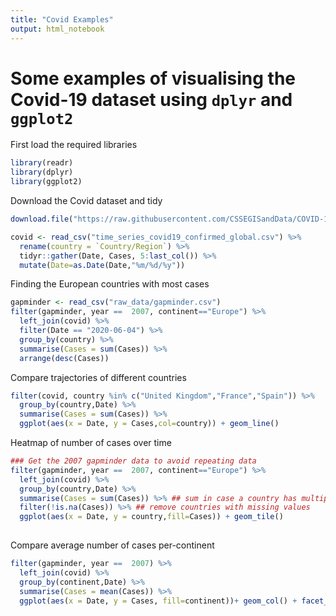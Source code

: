 ```yaml
---
title: "Covid Examples"
output: html_notebook
---
```


# Some examples of visualising the Covid-19 dataset using `dplyr` and `ggplot2`

First load the required libraries

```r
library(readr)
library(dplyr)
library(ggplot2)

```

Download the Covid dataset and tidy

```r
download.file("https://raw.githubusercontent.com/CSSEGISandData/COVID-19/master/csse_covid_19_data/csse_covid_19_time_series/time_series_covid19_confirmed_global.csv",destfile = "time_series_covid19_confirmed_global.csv")

covid <- read_csv("time_series_covid19_confirmed_global.csv") %>% 
  rename(country = `Country/Region`) %>% 
  tidyr::gather(Date, Cases, 5:last_col()) %>% 
  mutate(Date=as.Date(Date,"%m/%d/%y"))
```

Finding the European countries with most cases

```r
gapminder <- read_csv("raw_data/gapminder.csv")
filter(gapminder, year ==  2007, continent=="Europe") %>% 
  left_join(covid) %>% 
  filter(Date == "2020-06-04") %>% 
  group_by(country) %>% 
  summarise(Cases = sum(Cases)) %>% 
  arrange(desc(Cases))

```

Compare trajectories of different countries

```r
filter(covid, country %in% c("United Kingdom","France","Spain")) %>% 
  group_by(country,Date) %>% 
  summarise(Cases = sum(Cases)) %>% 
  ggplot(aes(x = Date, y = Cases,col=country)) + geom_line()
```

Heatmap of number of cases over time

```r
### Get the 2007 gapminder data to avoid repeating data
filter(gapminder, year ==  2007, continent=="Europe") %>% 
  left_join(covid) %>% 
  group_by(country,Date) %>% 
  summarise(Cases = sum(Cases)) %>% ## sum in case a country has multiple rows (e.g. United Kingdom)
  filter(!is.na(Cases)) %>% ## remove countries with missing values
  ggplot(aes(x = Date, y = country,fill=Cases)) + geom_tile()
  
```


Compare average number of cases per-continent

```r
filter(gapminder, year ==  2007) %>% 
  left_join(covid) %>% 
  group_by(continent,Date) %>% 
  summarise(Cases = mean(Cases)) %>% 
  ggplot(aes(x = Date, y = Cases, fill=continent))+ geom_col() + facet_wrap(~continent,scale="free_y")
```


